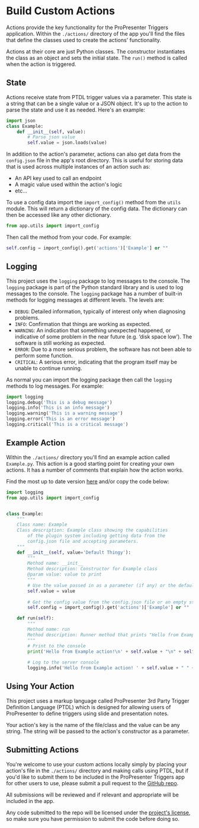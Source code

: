 # Build Custom Actions

Actions provide the key functionality for the ProPresenter Triggers application. Within the `./actions/` directory of the app you'll find the files that define the classes used to create the actions' functionality.

Actions at their core are just Python classes. The constructor instantiates the class as an object and sets the initial state. The `run()` method is called when the action is triggered.

## State
Actions receive state from PTDL trigger values via a parameter. This state is a string that can be a single value or a JSON object. It's up to the action to parse the state and use it as needed. Here's an example:
```python copy
import json
class Example:
    def __init__(self, value):
        # Parse json value
        self.value = json.loads(value)
```


In addition to the action's parameter, actions can also get data from the `config.json` file in the app's root directory. This is useful for storing data that is used across multiple instances of an action such as:
- An API key used to call an endpoint
- A magic value used within the action's logic
- etc...

To use a config data import the `import_config()` method from the `utils` module. This will return a dictionary of the config data. The dictionary can then be accessed like any other dictionary.

```python copy
from app.utils import import_config
```

Then call the method from your code. For example:    
```python copy
self.config = import_config().get('actions')['Example'] or ""
```

## Logging
This project uses the `logging` package to log messages to the console. The `logging` package is part of the Python standard library and is used to log messages to the console. The `logging` package has a number of built-in methods for logging messages at different levels. The levels are:
- `DEBUG`: Detailed information, typically of interest only when diagnosing problems.
- `INFO`: Confirmation that things are working as expected.
- `WARNING`: An indication that something unexpected happened, or indicative of some problem in the near future (e.g. ‘disk space low’). The software is still working as expected.
- `ERROR`: Due to a more serious problem, the software has not been able to perform some function.
- `CRITICAL`: A serious error, indicating that the program itself may be unable to continue running.

As normal you can import the logging package then call the `logging` methods to log messages. For example:
```python copy
import logging
logging.debug('This is a debug message')
logging.info('This is an info message')
logging.warning('This is a warning message')
logging.error('This is an error message')
logging.critical('This is a critical message')
```

## Example Action
Within the `./actions/` directory you'll find an example action called `Example.py`. This action is a good starting point for creating your own actions. It has a number of comments that explain how the action works.

Find the most up to date version [here](https://github.com/mackenly/propresenter-triggers/blob/main/app/actions/Example.py) and/or copy the code below:
```python copy filename="Example.py"
import logging
from app.utils import import_config


class Example:
    """
    Class name: Example
    Class description: Example class showing the capabilities
        of the plugin system including getting data from the
        config.json file and accepting parameters.
    """
    def __init__(self, value='Default Thingy'):
        """
        Method name: __init__
        Method description: Constructor for Example class
        @param value: value to print
        """
        # Use the value passed in as a parameter (if any) or the default value
        self.value = value
        
        # Get the config value from the config.json file or an empty string
        self.config = import_config().get('actions')['Example'] or ""

    def run(self):
        """
        Method name: run
        Method description: Runner method that prints "Hello from Example action!" plus the value and config
        """
        # Print to the console
        print('Hello from Example action!\n' + self.value + "\n" + self.config)
        
        # Log to the server console
        logging.info('Hello from Example action! ' + self.value + " " + self.config)

```

## Using Your Action
This project uses a markup language called ProPresenter 3rd Party Trigger Definition Language (PTDL) which is designed for allowing users of ProPresenter to define triggers using slide and presentation notes.

Your action's key is the name of the file/class and the value can be any string. The string will be passed to the action's constructor as a parameter.

## Submitting Actions
You're welcome to use your custom actions locally simply by placing your action's file in the `./actions/` directory and making calls using PTDL, but if you'd like to submit them to be included in the ProPresenter Triggers app for other users to use, please submit a pull request to the [GitHub repo](https://github.com/mackenly/propresenter-triggers/blob/main/app/actions/Example.py).

All submissions will be reviewed and if relevant and appropriate will be included in the app.

Any code submitted to the repo will be licensed under the [project's license](https://github.com/mackenly/propresenter-triggers/blob/main/LICENSE), so make sure you have permission to submit the code before doing so.